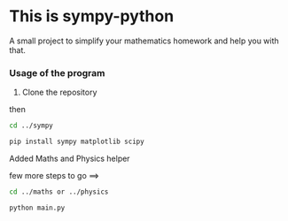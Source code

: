# This is sympy-python 
A small project to simplify your mathematics homework and help you with that. 

### Usage of the program

1. Clone the repository 

then

```bash 
cd ../sympy
````

```bash
pip install sympy matplotlib scipy
```

Added Maths and Physics helper 

few more steps to go ==> 

```bash
cd ../maths or ../physics
```

```bash
python main.py
```
